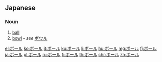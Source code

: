 {{also|ポール|booru}}

==Japanese==

===Noun===
{{ja-noun|ka|rom=bōru|hidx=ほーる'}}

# [[ball]]
# [[bowl]] - ''see'' [[ボウル]]

[[el:ボール]]
[[ko:ボール]]
[[it:ボール]]
[[ku:ボール]]
[[li:ボール]]
[[hu:ボール]]
[[mg:ボール]]
[[fj:ボール]]
[[ja:ボール]]
[[pl:ボール]]
[[ru:ボール]]
[[fi:ボール]]
[[th:ボール]]
[[chr:ボール]]
[[zh:ボール]]